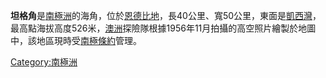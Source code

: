 {{coord|67|27|S|46|45|E|display=title}} 

'''坦格角'''是[[南極洲|南極洲]]的海角，位於[[恩德比地|恩德比地]]，長40公里、寬50公里，東面是[[凱西灣|凱西灣]]，最高點海拔高度526米，[[澳洲|澳洲]]探險隊根據1956年11月拍攝的高空照片繪製於地圖中，該地區現時受[[南極條約|南極條約]]管理。

{{Antarctica-geo-stub}}
[[Category:南極洲|Category:南極洲]]